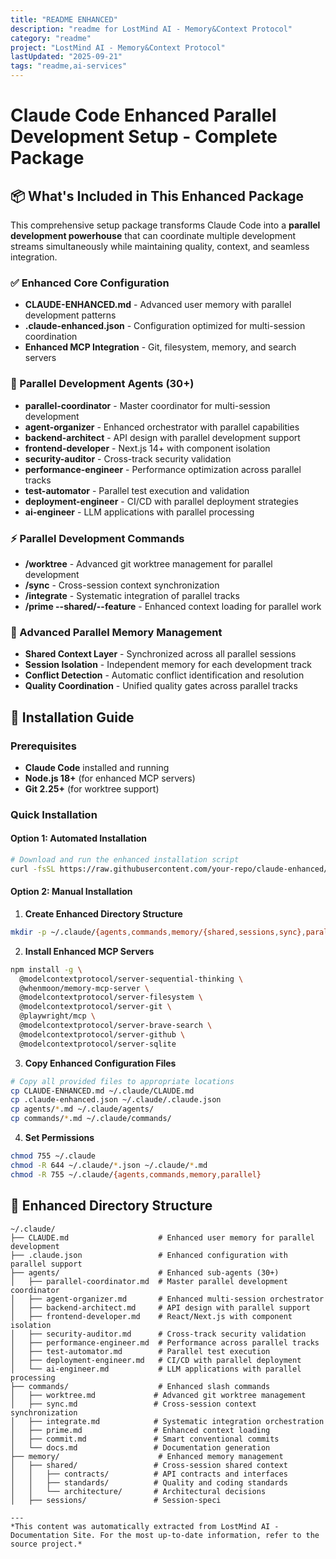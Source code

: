 ```yaml
---
title: "README ENHANCED"
description: "readme for LostMind AI - Memory&Context Protocol"
category: "readme"
project: "LostMind AI - Memory&Context Protocol"
lastUpdated: "2025-09-21"
tags: "readme,ai-services"
---
```


# Claude Code Enhanced Parallel Development Setup - Complete Package

## 📦 What's Included in This Enhanced Package

This comprehensive setup package transforms Claude Code into a **parallel development powerhouse** that can coordinate multiple development streams simultaneously while maintaining quality, context, and seamless integration.

### ✅ Enhanced Core Configuration
- **CLAUDE-ENHANCED.md** - Advanced user memory with parallel development patterns
- **.claude-enhanced.json** - Configuration optimized for multi-session coordination
- **Enhanced MCP Integration** - Git, filesystem, memory, and search servers

### 🤖 Parallel Development Agents (30+)
- **parallel-coordinator** - Master coordinator for multi-session development
- **agent-organizer** - Enhanced orchestrator with parallel capabilities
- **backend-architect** - API design with parallel development support
- **frontend-developer** - Next.js 14+ with component isolation
- **security-auditor** - Cross-track security validation
- **performance-engineer** - Performance optimization across parallel tracks
- **test-automator** - Parallel test execution and validation
- **deployment-engineer** - CI/CD with parallel deployment strategies
- **ai-engineer** - LLM applications with parallel processing

### ⚡ Parallel Development Commands
- **/worktree** - Advanced git worktree management for parallel development
- **/sync** - Cross-session context synchronization
- **/integrate** - Systematic integration of parallel tracks
- **/prime --shared/--feature** - Enhanced context loading for parallel work

### 🧠 Advanced Parallel Memory Management
- **Shared Context Layer** - Synchronized across all parallel sessions
- **Session Isolation** - Independent memory for each development track
- **Conflict Detection** - Automatic conflict identification and resolution
- **Quality Coordination** - Unified quality gates across parallel tracks

## 🚀 Installation Guide

### Prerequisites
- **Claude Code** installed and running
- **Node.js 18+** (for enhanced MCP servers)
- **Git 2.25+** (for worktree support)

### Quick Installation

#### Option 1: Automated Installation
```bash
# Download and run the enhanced installation script
curl -fsSL https://raw.githubusercontent.com/your-repo/claude-enhanced/main/install-enhanced.sh | bash
```

#### Option 2: Manual Installation

1. **Create Enhanced Directory Structure**
```bash
mkdir -p ~/.claude/{agents,commands,memory/{shared,sessions,sync},parallel,worktrees}
```

2. **Install Enhanced MCP Servers**
```bash
npm install -g \
  @modelcontextprotocol/server-sequential-thinking \
  @whenmoon/memory-mcp-server \
  @modelcontextprotocol/server-filesystem \
  @modelcontextprotocol/server-git \
  @playwright/mcp \
  @modelcontextprotocol/server-brave-search \
  @modelcontextprotocol/server-github \
  @modelcontextprotocol/server-sqlite
```

3. **Copy Enhanced Configuration Files**
```bash
# Copy all provided files to appropriate locations
cp CLAUDE-ENHANCED.md ~/.claude/CLAUDE.md
cp .claude-enhanced.json ~/.claude/.claude.json
cp agents/*.md ~/.claude/agents/
cp commands/*.md ~/.claude/commands/
```

4. **Set Permissions**
```bash
chmod 755 ~/.claude
chmod -R 644 ~/.claude/*.json ~/.claude/*.md
chmod -R 755 ~/.claude/{agents,commands,memory,parallel}
```

## 📁 Enhanced Directory Structure

```
~/.claude/
├── CLAUDE.md                    # Enhanced user memory for parallel development
├── .claude.json                 # Enhanced configuration with parallel support
├── agents/                      # Enhanced sub-agents (30+)
│   ├── parallel-coordinator.md  # Master parallel development coordinator
│   ├── agent-organizer.md       # Enhanced multi-session orchestrator
│   ├── backend-architect.md     # API design with parallel support
│   ├── frontend-developer.md    # React/Next.js with component isolation
│   ├── security-auditor.md      # Cross-track security validation
│   ├── performance-engineer.md  # Performance across parallel tracks
│   ├── test-automator.md        # Parallel test execution
│   ├── deployment-engineer.md   # CI/CD with parallel deployment
│   └── ai-engineer.md           # LLM applications with parallel processing
├── commands/                    # Enhanced slash commands
│   ├── worktree.md             # Advanced git worktree management
│   ├── sync.md                 # Cross-session context synchronization
│   ├── integrate.md            # Systematic integration orchestration
│   ├── prime.md                # Enhanced context loading
│   ├── commit.md               # Smart conventional commits
│   └── docs.md                 # Documentation generation
├── memory/                      # Enhanced memory management
│   ├── shared/                 # Cross-session shared context
│   │   ├── contracts/          # API contracts and interfaces
│   │   ├── standards/          # Quality and coding standards
│   │   └── architecture/       # Architectural decisions
│   ├── sessions/               # Session-speci

---
*This content was automatically extracted from LostMind AI - Documentation Site. For the most up-to-date information, refer to the source project.*
